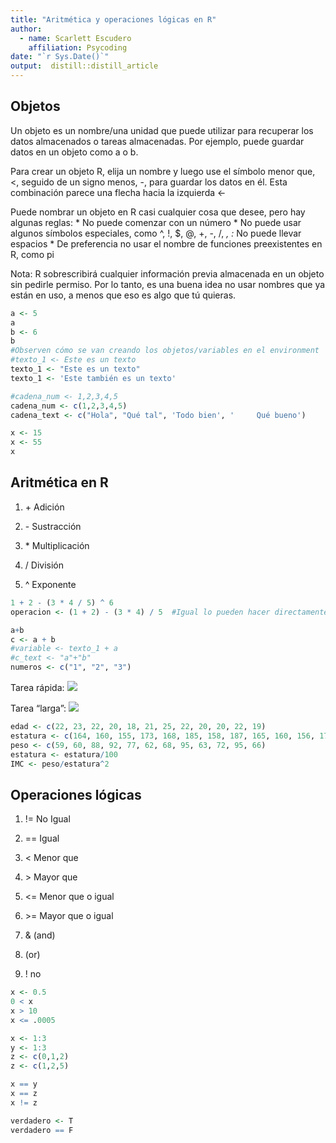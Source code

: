 ```yaml
---
title: "Aritmética y operaciones lógicas en R"
author: 
  - name: Scarlett Escudero
    affiliation: Psycoding
date: "`r Sys.Date()`"
output:  distill::distill_article
---
```


## Objetos

Un objeto es un nombre/una unidad que puede utilizar para recuperar los datos almacenados o tareas almacenadas. Por ejemplo, puede guardar datos en un objeto como a o b. 

Para crear un objeto R, elija un nombre y luego use el símbolo menor que, <, seguido de un signo menos, -, para guardar los datos en él. Esta combinación parece una flecha hacia la izquierda <-

Puede nombrar un objeto en R casi cualquier cosa que desee, pero hay algunas reglas: 
* No puede comenzar con un número
* No puede usar algunos símbolos especiales, como ^, !, $, @, +, -, /, *, :
* No puede llevar espacios
* De preferencia no usar el nombre de funciones preexistentes en R, como pi

Nota: R sobrescribirá cualquier información previa almacenada en un objeto sin pedirle permiso. Por lo tanto, es una buena idea no usar nombres que ya están en uso, a menos que eso es algo que tú quieras.

```r
a <- 5
a
b <- 6
b
#Observen cómo se van creando los objetos/variables en el environment
#texto_1 <- Este es un texto
texto_1 <- "Este es un texto"
texto_1 <- 'Este también es un texto'

#cadena_num <- 1,2,3,4,5
cadena_num <- c(1,2,3,4,5)
cadena_text <- c("Hola", "Qué tal", 'Todo bien', '     Qué bueno')

x <- 15
x <- 55
x

```

## Aritmética en R

1. \+ Adición

2. \- Sustracción

3. \* Multiplicación

4. / División

5. ^ Exponente 


```r
1 + 2 - (3 * 4 / 5) ^ 6
operacion <- (1 + 2) - (3 * 4) / 5  #Igual lo pueden hacer directamente en la consola

a+b
c <- a + b
#variable <- texto_1 + a
#c_text <- "a"+"b"
numeros <- c("1", "2", "3")

```

Tarea rápida: 
![](img/ejercicio1.png) 

Tarea "larga": 
![](img/ejercicio2.png) 

```r
edad <- c(22, 23, 22, 20, 18, 21, 25, 22, 20, 20, 22, 19)
estatura <- c(164, 160, 155, 173, 168, 185, 158, 187, 165, 160, 156, 179)
peso <- c(59, 60, 88, 92, 77, 62, 68, 95, 63, 72, 95, 66)
estatura <- estatura/100
IMC <- peso/estatura^2
```


## Operaciones lógicas
  
1. != No Igual

2. == Igual

3. < Menor que 

4. \> Mayor que

5. <= Menor que o igual 

6. \>= Mayor que o igual 

7. & (and)

8. | (or)

9. ! no

```r
x <- 0.5
0 < x 
x > 10
x <= .0005

x <- 1:3
y <- 1:3
z <- c(0,1,2)
z <- c(1,2,5)

x == y
x == z
x != z

verdadero <- T
verdadero == F


```




